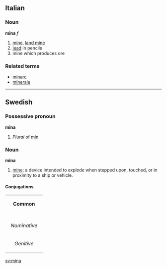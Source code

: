 ==Italian==
===Noun===
'''mina''' ''f''

# [[mine]], [[land mine]]
# [[lead]] in pencils
# mine which produces ore

===Related terms===
*[[minare]]
*[[minerale]]

----
==Swedish==
===Possessive pronoun===
'''mina'''

#''Plural'' of [[min#Swedish|min]]

===Noun===
'''mina'''

#[[mine]]; a device intended to explode when stepped upon, touched, or in proximity to a ship or vehicle.

====Conjugations====
{| border=1 cellspacing=0
| bgcolor="#FFFFF0" colspan=5 align=center | '''Common'''
|-
|- bgcolor="#FFFFF0" align=center
! rowspan=2 | 
| colspan=2 width=105| Singular 
| colspan=2 | Plural
|- bgcolor="#FFFFF0" align=center
| width=105 | ''Indefinite'' 
| width=105 | ''Definite'' 
| width=105 |  ''Indefinite'' 
|  width=105 | ''Definite''
|- align=center
| width=105 bgcolor="#FFFFF0" | ''Nominative'' 
| [[mina]]
| [[minan]]
| [[minor]]
| [[minorna]]
|- align=center
| width=105 bgcolor="#FFFFF0" | ''Genitive'' 
| [[minas]]
| [[minans]]
| [[minors]]
| [[minornas]]
|}

[[sv:mina]]